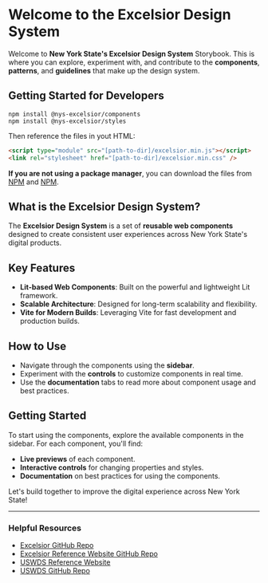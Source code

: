
<Meta title="About" />

# Welcome to the Excelsior Design System

Welcome to **New York State's Excelsior Design System** Storybook. This is where you can explore, experiment with, and contribute to the **components**, **patterns**, and **guidelines** that make up the design system.

## Getting Started for Developers

```
npm install @nys-excelsior/components
npm install @nys-excelsior/styles
```

Then reference the files in yout HTML:

```html
<script type="module" src="[path-to-dir]/excelsior.min.js"></script>
<link rel="stylesheet" href="[path-to-dir]/excelsior.min.css" />
```

**If you are not using a package manager**, you can download the files from [NPM](https://www.npmjs.com/package/@nys-excelsior/components) and [NPM](https://www.npmjs.com/package/@nys-excelsior/styles).

## What is the Excelsior Design System?

The **Excelsior Design System** is a set of **reusable web components** designed to create consistent user experiences across New York State's digital products.

## Key Features

- **Lit-based Web Components**: Built on the powerful and lightweight Lit framework.
- **Scalable Architecture**: Designed for long-term scalability and flexibility.
- **Vite for Modern Builds**: Leveraging Vite for fast development and production builds.

## How to Use

- Navigate through the components using the **sidebar**.
- Experiment with the **controls** to customize components in real time.
- Use the **documentation** tabs to read more about component usage and best practices.

## Getting Started

To start using the components, explore the available components in the sidebar. For each component, you'll find:

- **Live previews** of each component.
- **Interactive controls** for changing properties and styles.
- **Documentation** on best practices for using the components.

Let's build together to improve the digital experience across New York State!

---

### Helpful Resources

- [Excelsior GitHub Repo](https://github.com/its-hcd/excelsior)
- [Excelsior Reference Website GitHub Repo](https://github.com/its-hcd/excelsior-site)
- [USWDS Reference Website](https://designsystem.digital.gov/)
- [USWDS GitHub Repo](https://github.com/uswds/uswds)
